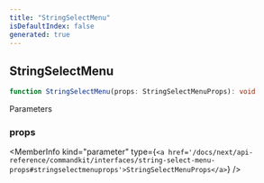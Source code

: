 ```yaml
---
title: "StringSelectMenu"
isDefaultIndex: false
generated: true
---
```



<!-- This file was generated from the CommandKit source. Do not modify. Instead, re-run the "docgen" script -->


## StringSelectMenu

<GenerationInfo sourceFile="packages/commandkit/src/components/v1/select-menu/SelectMenu.ts" sourceLine="100" packageName="commandkit" />



```ts title="Signature"
function StringSelectMenu(props: StringSelectMenuProps): void
```
Parameters

### props

<MemberInfo kind="parameter" type={`<a href='/docs/next/api-reference/commandkit/interfaces/string-select-menu-props#stringselectmenuprops'>StringSelectMenuProps</a>`} />

